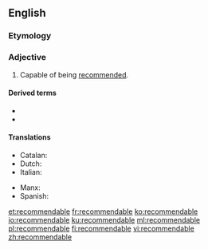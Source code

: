 ==English==

===Etymology===
{{suffix|en|recommend|able}}

===Adjective===
{{en-adj}}

# Capable of being [[recommend]]ed.

====Derived terms====
* {{l|en|recommendableness}}
* {{l|en|recommendably}}

====Translations====
{{trans-top|capable of being recommended}}
* Catalan: {{t|ca|recomanable}}
* Dutch: {{t+|nl|aanbevelenswaardig}}
* Italian: {{t|it|raccomandabile}}
{{trans-mid}}
* Manx: {{t|gv|yn-choyrlaghey}}
* Spanish: {{t|es|recomendable}}
{{trans-bottom}}

[[et:recommendable]]
[[fr:recommendable]]
[[ko:recommendable]]
[[io:recommendable]]
[[ku:recommendable]]
[[ml:recommendable]]
[[pl:recommendable]]
[[fi:recommendable]]
[[vi:recommendable]]
[[zh:recommendable]]